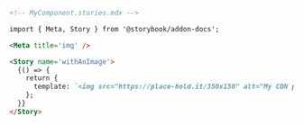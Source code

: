 ```md
<!-- MyComponent.stories.mdx -->

import { Meta, Story } from '@storybook/addon-docs';

<Meta title='img' />

<Story name='withAnImage'>
  {() => {
    return {
      template: `<img src="https://place-hold.it/350x150" alt="My CDN placeholder"/>`,
    };
  }}
</Story>
```